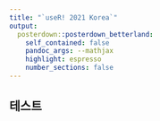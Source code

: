 ```yaml
---
title: "`useR! 2021 Korea`"
output: 
  posterdown::posterdown_betterland:
    self_contained: false
    pandoc_args: --mathjax
    highlight: espresso
    number_sections: false
---
```



## 테스트


